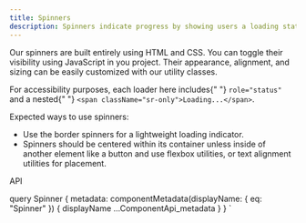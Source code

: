 ```yaml
---
title: Spinners
description: Spinners indicate progress by showing users a loading state.
---
```



<Overview guidelink="https://modus.trimble.com/components/spinners/">
  <p>
    Our spinners are built entirely using HTML and CSS. You can toggle their
    visibility using JavaScript in you project. Their appearance, alignment, and
    sizing can be easily customized with our utility classes.
  </p>
  <p>
    For accessibility purposes, each loader here includes{" "}
    <code>role="status"</code> and a nested{" "}
    <code>&lt;span className="sr-only"&gt;Loading...&lt;/span&gt;</code>.
  </p>
</Overview>

<p>Expected ways to use spinners:</p>
<ul>
  <li>Use the border spinners for a lightweight loading indicator.</li>
  <li>
    Spinners should be centered within its container unless inside of another
    element like a button and use flexbox utilities, or text alignment utilities
    for placement.
  </li>
</ul>

<CodeBlock title="Example" code={SpinnersBasic}></CodeBlock>

<LinkedHeading h="2" className="h1" id="spinners-api">
  API
</LinkedHeading>
<ComponentApi metadata={props.data.metadata} />

  query Spinner {
    metadata: componentMetadata(displayName: { eq: "Spinner" }) {
      displayName
      ...ComponentApi_metadata
    }
  }
`
